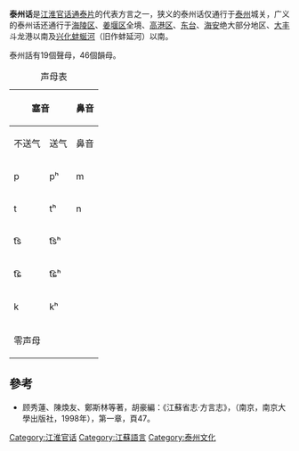 {{Infobox Language
|name= 泰州話
|nativename= 
|familycolor = 漢藏語系
|region= [[中国|中国]]
|fam1= [[漢藏語系|漢藏語系]]
|fam2= [[漢語族|漢語族]]
|fam3= [[淮語|淮語]]
|fam4= [[通泰方言|通泰方言]]
|fam5= [[泰州小片|泰州小片]]
|nation= 無
|agency= 無}}'''泰州话'''是[[江淮官话|江淮官话]][[通泰片|通泰片]]的代表方言之一，狭义的泰州话仅通行于[[泰州|泰州]]城关，广义的泰州话还通行于[[海陵区|海陵区]]、[[姜堰区|姜堰区]]全境、[[高港区|高港区]]、[[东台|东台]]、[[海安|海安]]绝大部分地区、[[大丰|大丰]]斗龙港以南及[[兴化市|兴化]][[蚌蜒河|蚌蜒河]]（旧作蚌延河）以南。

泰州話有19個聲母，46個韻母。
{| class="wikitable"
|+ 声母表
|-
!colspan="2"|塞音 !!鼻音!!colspan="2"|擦音
|-
! 不送气 !! 送气 !! 鼻音 !! 清音 !! 浊音
|-
|p ||  pʰ || m || f ||v 
|-
|t ||tʰ || n || || 
|-
| t͡s || t͡sʰ ||  || s || z 
|-
| t͡ɕ || t͡ɕʰ ||  || ɕ || 
|-
| k || kʰ ||  || x || 
|-
| 零声母||  || || 
|}
==參考==
{{reflist}}
*顾秀蓮、陳煥友、鄭斯林等著，胡豪編：《江蘇省志·方言志》，（南京，南京大學出版社，1998年），第一章，頁47。

{{淮語}}

[[Category:江淮官话|Category:江淮官话]]
[[Category:江蘇語言|Category:江蘇語言]]
[[Category:泰州文化|Category:泰州文化]]

{{SinoTibetan-lang-stub}}